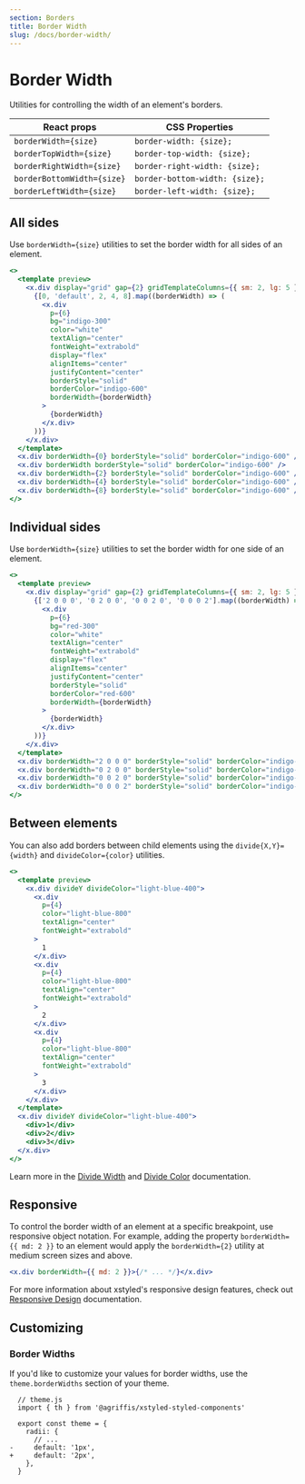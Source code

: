 ```yaml
---
section: Borders
title: Border Width
slug: /docs/border-width/
---
```


# Border Width

Utilities for controlling the width of an element's borders.

<carbon-ad />

| React props                | CSS Properties                 |
| -------------------------- | ------------------------------ |
| `borderWidth={size}`       | `border-width: {size};`        |
| `borderTopWidth={size}`    | `border-top-width: {size};`    |
| `borderRightWidth={size}`  | `border-right-width: {size};`  |
| `borderBottomWidth={size}` | `border-bottom-width: {size};` |
| `borderLeftWidth={size}`   | `border-left-width: {size};`   |

## All sides

Use `borderWidth={size}` utilities to set the border width for all sides of an element.

```jsx preview color=indigo
<>
  <template preview>
    <x.div display="grid" gap={2} gridTemplateColumns={{ sm: 2, lg: 5 }}>
      {[0, 'default', 2, 4, 8].map((borderWidth) => (
        <x.div
          p={6}
          bg="indigo-300"
          color="white"
          textAlign="center"
          fontWeight="extrabold"
          display="flex"
          alignItems="center"
          justifyContent="center"
          borderStyle="solid"
          borderColor="indigo-600"
          borderWidth={borderWidth}
        >
          {borderWidth}
        </x.div>
      ))}
    </x.div>
  </template>
  <x.div borderWidth={0} borderStyle="solid" borderColor="indigo-600" />
  <x.div borderWidth borderStyle="solid" borderColor="indigo-600" />
  <x.div borderWidth={2} borderStyle="solid" borderColor="indigo-600" />
  <x.div borderWidth={4} borderStyle="solid" borderColor="indigo-600" />
  <x.div borderWidth={8} borderStyle="solid" borderColor="indigo-600" />
</>
```

## Individual sides

Use `borderWidth={size}` utilities to set the border width for one side of an element.

```jsx preview color=red
<>
  <template preview>
    <x.div display="grid" gap={2} gridTemplateColumns={{ sm: 2, lg: 5 }}>
      {['2 0 0 0', '0 2 0 0', '0 0 2 0', '0 0 0 2'].map((borderWidth) => (
        <x.div
          p={6}
          bg="red-300"
          color="white"
          textAlign="center"
          fontWeight="extrabold"
          display="flex"
          alignItems="center"
          justifyContent="center"
          borderStyle="solid"
          borderColor="red-600"
          borderWidth={borderWidth}
        >
          {borderWidth}
        </x.div>
      ))}
    </x.div>
  </template>
  <x.div borderWidth="2 0 0 0" borderStyle="solid" borderColor="indigo-600" />
  <x.div borderWidth="0 2 0 0" borderStyle="solid" borderColor="indigo-600" />
  <x.div borderWidth="0 0 2 0" borderStyle="solid" borderColor="indigo-600" />
  <x.div borderWidth="0 0 0 2" borderStyle="solid" borderColor="indigo-600" />
</>
```

## Between elements

You can also add borders between child elements using the `divide{X,Y}={width}` and `divideColor={color}` utilities.

```jsx preview color=light-blue
<>
  <template preview>
    <x.div divideY divideColor="light-blue-400">
      <x.div
        p={4}
        color="light-blue-800"
        textAlign="center"
        fontWeight="extrabold"
      >
        1
      </x.div>
      <x.div
        p={4}
        color="light-blue-800"
        textAlign="center"
        fontWeight="extrabold"
      >
        2
      </x.div>
      <x.div
        p={4}
        color="light-blue-800"
        textAlign="center"
        fontWeight="extrabold"
      >
        3
      </x.div>
    </x.div>
  </template>
  <x.div divideY divideColor="light-blue-400">
    <div>1</div>
    <div>2</div>
    <div>3</div>
  </x.div>
</>
```

Learn more in the [Divide Width](/docs/divide-width/) and [Divide Color](/docs/divide-color/) documentation.

## Responsive

To control the border width of an element at a specific breakpoint, use responsive object notation. For example, adding the property `borderWidth={{ md: 2 }}` to an element would apply the `borderWidth={2}` utility at medium screen sizes and above.

```jsx
<x.div borderWidth={{ md: 2 }}>{/* ... */}</x.div>
```

For more information about xstyled's responsive design features, check out [Responsive Design](/docs/responsive-design/) documentation.

## Customizing

### Border Widths

If you'd like to customize your values for border widths, use the `theme.borderWidths` section of your theme.

```diffjs
  // theme.js
  import { th } from '@agriffis/xstyled-styled-components'

  export const theme = {
    radii: {
      // ...
-     default: '1px',
+     default: '2px',
    },
  }
```
